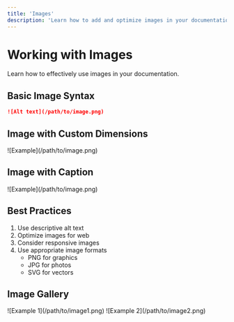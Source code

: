 ```yaml
---
title: 'Images'
description: 'Learn how to add and optimize images in your documentation'
---
```


# Working with Images

Learn how to effectively use images in your documentation.

## Basic Image Syntax

```md
![Alt text](/path/to/image.png)
```

## Image with Custom Dimensions

<Frame width="200" height="200">
  ![Example](/path/to/image.png)
</Frame>

## Image with Caption

<Frame caption="This is a caption for the image">
  ![Example](/path/to/image.png)
</Frame>

## Best Practices

1. Use descriptive alt text
2. Optimize images for web
3. Consider responsive images
4. Use appropriate image formats
   - PNG for graphics
   - JPG for photos
   - SVG for vectors

## Image Gallery

<CardGroup>
  <Card title="Image 1" icon="image">
    ![Example 1](/path/to/image1.png)
  </Card>
  <Card title="Image 2" icon="image">
    ![Example 2](/path/to/image2.png)
  </Card>
</CardGroup>
